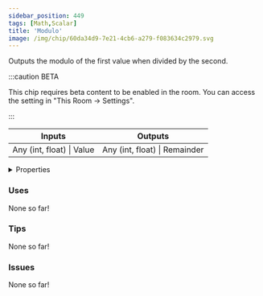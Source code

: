```yaml
---
sidebar_position: 449
tags: [Math,Scalar]
title: 'Modulo'
image: /img/chip/60da34d9-7e21-4cb6-a279-f083634c2979.svg
---
```


Outputs the modulo of the first value when divided by the second.

:::caution BETA

This chip requires beta content to be enabled in the room. You can access the setting in "This Room -> Settings".

:::

<IChip uuid="60da34d9-7e21-4cb6-a279-f083634c2979"/>

<table><thead><tr><th>Inputs</th><th>Outputs</th></tr></thead><tbody><tr><td>Any (int, float) | Value</td><td>Any (int, float) | Remainder</td></tr></tbody></table>

<details>
  <summary>Properties</summary>
  <div>
    <div>
    <table>
      <tbody>
        <tr>
          <td>Is beta required?</td>
          <td>Yes</td>
        </tr>
        <tr>
          <td>Is chip a trolling risk?</td>
          <td>No</td>
        </tr>
        <tr>
          <td>Is chip a role assignment risk?</td>
          <td>No</td>
        </tr>
        <tr>
          <td>Chip UUID</td>
          <td>60da34d9-7e21-4cb6-a279-f083634c2979</td>
        </tr>
        <tr>
          <td>Room availability</td>
          <td>Available everywhere</td>
        </tr>
      </tbody>
    </table>
    </div>
  </div>
</details>

### Uses

None so far!

### Tips

None so far!

### Issues

None so far!